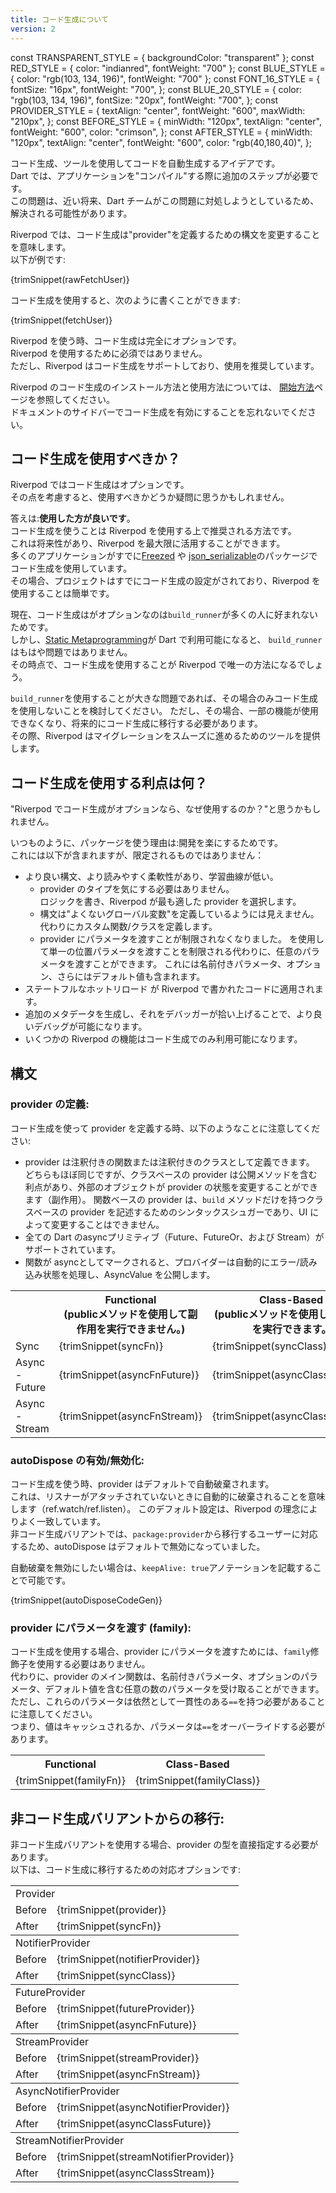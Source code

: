 ```yaml
---
title: コード生成について
version: 2
---
```


const TRANSPARENT_STYLE = { backgroundColor: "transparent" };
const RED_STYLE = { color: "indianred", fontWeight: "700" };
const BLUE_STYLE = { color: "rgb(103, 134, 196)", fontWeight: "700" };
const FONT_16_STYLE = {
  fontSize: "16px",
  fontWeight: "700",
};
const BLUE_20_STYLE = {
  color: "rgb(103, 134, 196)",
  fontSize: "20px",
  fontWeight: "700",
};
const PROVIDER_STYLE = {
  textAlign: "center",
  fontWeight: "600",
  maxWidth: "210px",
};
const BEFORE_STYLE = {
  minWidth: "120px",
  textAlign: "center",
  fontWeight: "600",
  color: "crimson",
};
const AFTER_STYLE = {
  minWidth: "120px",
  textAlign: "center",
  fontWeight: "600",
  color: "rgb(40,180,40)",
};

コード生成、ツールを使用してコードを自動生成するアイデアです。  
Dart では、アプリケーションを"コンパイル"する際に追加のステップが必要です。  
この問題は、近い将来、Dart チームがこの問題に対処しようとしているため、解決される可能性があります。

Riverpod では、コード生成は"provider"を定義するための構文を変更することを意味します。  
以下が例です:

<CodeBlock language="dart">{trimSnippet(rawFetchUser)}</CodeBlock>

コード生成を使用すると、次のように書くことができます:

<CodeBlock language="dart">{trimSnippet(fetchUser)}</CodeBlock>

Riverpod を使う時、コード生成は完全にオプションです。  
Riverpod を使用するために必須ではありません。  
ただし、Riverpod はコード生成をサポートしており、使用を推奨しています。

Riverpod のコード生成のインストール方法と使用方法については、 [開始方法](/docs/introduction/getting_started)ページを参照してください。  
ドキュメントのサイドバーでコード生成を有効にすることを忘れないでください。

## コード生成を使用すべきか？

Riverpod ではコード生成はオプションです。  
その点を考慮すると、使用すべきかどうか疑問に思うかもしれません。

答えは:**使用した方が良いです**。  
コード生成を使うことは Riverpod を使用する上で推奨される方法です。  
これは将来性があり、Riverpod を最大限に活用することができます。  
多くのアプリケーションがすでに[Freezed](https://pub.dev/packages/freezed) や [json_serializable](https://pub.dev/packages/json_serializable)のパッケージでコード生成を使用しています。  
その場合、プロジェクトはすでにコード生成の設定がされており、Riverpod を使用することは簡単です。

現在、コード生成はがオプションなのは`build_runner`が多くの人に好まれないためです。  
しかし、[Static Metaprogramming](https://github.com/dart-lang/language/issues/1482)が Dart で利用可能になると、
`build_runner`はもはや問題ではありません。  
その時点で、コード生成を使用することが Riverpod で唯一の方法になるでしょう。

`build_runner`を使用することが大きな問題であれば、その場合のみコード生成を使用しないことを検討してください。
ただし、その場合、一部の機能が使用できなくなり、将来的にコード生成に移行する必要があります。  
その際、Riverpod はマイグレーションをスムーズに進めるためのツールを提供します。

## コード生成を使用する利点は何？

"Riverpod でコード生成がオプションなら、なぜ使用するのか？"と思うかもしれません。

いつものように、パッケージを使う理由は:開発を楽にするためです。  
これには以下が含まれますが、限定されるものではありません：

- より良い構文、より読みやすく柔軟性があり、学習曲線が低い。
  - provider のタイプを気にする必要はありません。  
    ロジックを書き、Riverpod が最も適した provider を選択します。
  - 構文は"よくないグローバル変数"を定義しているようには見えません。代わりにカスタム関数/クラスを定義します。
  - provider にパラメータを渡すことが制限されなくなりました。
    <Link documentID="concepts/modifiers/family" />
    を使用して単一の位置パラメータを渡すことを制限される代わりに、任意のパラメータを渡すことができます。
    これには名前付きパラメータ、オプション、さらにはデフォルト値も含まれます。
- ステートフルなホットリロード が Riverpod で書かれたコードに適用されます。
- 追加のメタデータを生成し、それをデバッガーが拾い上げることで、より良いデバッグが可能になります。
- いくつかの Riverpod の機能はコード生成でのみ利用可能になります。

## 構文

### provider の定義:

コード生成を使って provider を定義する時、以下のようなことに注意してください:

- provider は注釈付きの<span style={BLUE_STYLE}>関数</span>または注釈付きの<span style={BLUE_STYLE}>クラス</span>として定義できます。
  どちらもほぼ同じですが、クラスベースの provider は公開メソッドを含む利点があり、外部のオブジェクトが provider の状態を変更することができます（副作用）。
  関数ベースの provider は、`build` メソッドだけを持つクラスベースの provider を記述するためのシンタックスシュガーであり、UI によって変更することはできません。
- 全ての Dart の<span style={RED_STYLE}>async</span>プリミティブ（Future、FutureOr、および Stream）がサポートされています。
- 関数が <span style={RED_STYLE}>async</span>としてマークされると、プロバイダーは自動的にエラー/読み込み状態を処理し、AsyncValue を公開します。

<table>
  <colgroup></colgroup>
  <tr>
    <th></th>
    <th style={{ textAlign: "center" }}>
      <span style={BLUE_20_STYLE}>Functional</span>
      <br />
      (publicメソッドを使用して副作用を実行できません。)
    </th>
    <th style={{ textAlign: "center" }}>
      <span style={BLUE_20_STYLE}>Class-Based</span>
      <br />
      (publicメソッドを使用して副作用を実行できます。)
    </th>
  </tr>
  <tr style={TRANSPARENT_STYLE}>
    <td>
      <span style={FONT_16_STYLE}>
        <span style={RED_STYLE}>Sync</span>
      </span>
    </td>
    <td>
      <CodeBlock language="dart">{trimSnippet(syncFn)}</CodeBlock>
    </td>
    <td>
      <CodeBlock language="dart">{trimSnippet(syncClass)}</CodeBlock>
    </td>
  </tr>
  <tr style={TRANSPARENT_STYLE}>
    <td>
      <span style={FONT_16_STYLE}>
        <span style={RED_STYLE}>Async - Future</span>
      </span>
    </td>
    <td>
      <CodeBlock language="dart">{trimSnippet(asyncFnFuture)}</CodeBlock>
    </td>
    <td>
      <CodeBlock language="dart">{trimSnippet(asyncClassFuture)}</CodeBlock>
    </td>
  </tr>
  <tr style={TRANSPARENT_STYLE}>
    <td>
      <span style={FONT_16_STYLE}>
        <span style={RED_STYLE}>Async - Stream</span>
      </span>
    </td>
    <td>
      <CodeBlock language="dart">{trimSnippet(asyncFnStream)}</CodeBlock>
    </td>
    <td>
      <CodeBlock language="dart">{trimSnippet(asyncClassStream)}</CodeBlock>
    </td>
  </tr>
</table>

### autoDispose の有効/無効化:

コード生成を使う時、provider はデフォルトで自動破棄されます。  
これは、リスナーがアタッチされていないときに自動的に破棄されることを意味します（ref.watch/ref.listen）。
このデフォルト設定は、Riverpod の理念によりよく一致しています。  
非コード生成バリアントでは、`package:provider`から移行するユーザーに対応するため、autoDispose はデフォルトで無効になっていました。

自動破棄を無効にしたい場合は、`keepAlive: true`アノテーションを記載することで可能です。

<CodeBlock language="dart">{trimSnippet(autoDisposeCodeGen)}</CodeBlock>

### provider にパラメータを渡す (family):

コード生成を使用する場合、provider にパラメータを渡すためには、`family`修飾子を使用する必要はありません。  
代わりに、provider のメイン関数は、名前付きパラメータ、オプションのパラメータ、デフォルト値を含む任意の数のパラメータを受け取ることができます。  
ただし、これらのパラメータは依然として一貫性のある`==`を持つ必要があることに注意してください。  
つまり、値はキャッシュされるか、パラメータは`==`をオーバーライドする必要があります。

<table>
  <colgroup>
    <col style={{ minWidth: "400px" }} />
    <col style={{ minWidth: "400px" }} />
  </colgroup>
  <tr>
    <th style={{ textAlign: "center" }}>
      <span style={BLUE_20_STYLE}>Functional</span>
    </th>
    <th style={{ textAlign: "center" }}>
      <span style={BLUE_20_STYLE}>Class-Based</span>
    </th>
  </tr>
  <tr style={TRANSPARENT_STYLE}>
    <td>
      <CodeBlock language="dart">{trimSnippet(familyFn)}</CodeBlock>
    </td>
    <td>
      <CodeBlock language="dart">{trimSnippet(familyClass)}</CodeBlock>
    </td>
  </tr>
</table>

## 非コード生成バリアントからの移行:

非コード生成バリアントを使用する場合、provider の型を直接指定する必要があります。  
以下は、コード生成に移行するための対応オプションです:

<table>
  <colgroup></colgroup>
  <tr>
    <td style={PROVIDER_STYLE} colspan="2">
      Provider
    </td>
  </tr>
  <tr style={TRANSPARENT_STYLE}>
    <td style={BEFORE_STYLE}>Before</td>
    <td>
      <CodeBlock language="dart">{trimSnippet(provider)}</CodeBlock>
    </td>
  </tr>
  <tr style={TRANSPARENT_STYLE}>
    <td style={AFTER_STYLE}>After</td>
    <td>
      <CodeBlock language="dart">{trimSnippet(syncFn)}</CodeBlock>
    </td>
  </tr>
  <colgroup></colgroup>
  <tr>
    <td style={PROVIDER_STYLE} colspan="2">
      NotifierProvider
    </td>
  </tr>
  <tr style={TRANSPARENT_STYLE}>
    <td style={BEFORE_STYLE}>Before</td>
    <td>
      <CodeBlock language="dart">{trimSnippet(notifierProvider)}</CodeBlock>
    </td>
  </tr>
  <tr style={TRANSPARENT_STYLE}>
    <td style={AFTER_STYLE}>After</td>
    <td>
      <CodeBlock language="dart">{trimSnippet(syncClass)}</CodeBlock>
    </td>
  </tr>
  <colgroup></colgroup>
  <tr>
    <td style={PROVIDER_STYLE} colspan="2">
      FutureProvider
    </td>
  </tr>
  <tr style={TRANSPARENT_STYLE}>
    <td style={BEFORE_STYLE}>Before</td>
    <td>
      <CodeBlock language="dart">{trimSnippet(futureProvider)}</CodeBlock>
    </td>
  </tr>
  <tr style={TRANSPARENT_STYLE}>
    <td style={AFTER_STYLE}>After</td>
    <td>
      <CodeBlock language="dart">{trimSnippet(asyncFnFuture)}</CodeBlock>
    </td>
  </tr>
  <colgroup></colgroup>
  <tr>
    <td style={PROVIDER_STYLE} colspan="2">
      StreamProvider
    </td>
  </tr>
  <tr style={TRANSPARENT_STYLE}>
    <td style={BEFORE_STYLE}>Before</td>
    <td>
      <CodeBlock language="dart">{trimSnippet(streamProvider)}</CodeBlock>
    </td>
  </tr>
  <tr style={TRANSPARENT_STYLE}>
    <td style={AFTER_STYLE}>After</td>
    <td>
      <CodeBlock language="dart">{trimSnippet(asyncFnStream)}</CodeBlock>
    </td>
  </tr>
  <colgroup></colgroup>
  <tr>
    <td style={PROVIDER_STYLE} colspan="2">
      AsyncNotifierProvider
    </td>
  </tr>
  <tr style={TRANSPARENT_STYLE}>
    <td style={BEFORE_STYLE}>Before</td>
    <td>
      <CodeBlock language="dart">
        {trimSnippet(asyncNotifierProvider)}
      </CodeBlock>
    </td>
  </tr>
  <tr style={TRANSPARENT_STYLE}>
    <td style={AFTER_STYLE}>After</td>
    <td>
      <CodeBlock language="dart">{trimSnippet(asyncClassFuture)}</CodeBlock>
    </td>
  </tr>
  <colgroup></colgroup>
  <tr>
    <td style={PROVIDER_STYLE} colspan="2">
      StreamNotifierProvider
    </td>
  </tr>
  <tr style={TRANSPARENT_STYLE}>
    <td style={BEFORE_STYLE}>Before</td>
    <td>
      <CodeBlock language="dart">
        {trimSnippet(streamNotifierProvider)}
      </CodeBlock>
    </td>
  </tr>
  <tr style={TRANSPARENT_STYLE}>
    <td style={AFTER_STYLE}>After</td>
    <td>
      <CodeBlock language="dart">{trimSnippet(asyncClassStream)}</CodeBlock>
    </td>
  </tr>
</table>

[hookwidget]: https://pub.dev/documentation/flutter_hooks/latest/flutter_hooks/HookWidget-class.html
[statefulwidget]: https://api.flutter.dev/flutter/widgets/StatefulWidget-class.html
[riverpod]: https://github.com/rrousselgit/riverpod
[hooks_riverpod]: https://pub.dev/packages/hooks_riverpod
[flutter_riverpod]: https://pub.dev/packages/flutter_riverpod
[flutter_hooks]: https://github.com/rrousselGit/flutter_hooks
[build]: https://pub.dev/documentation/riverpod/latest/riverpod/Notifier/build.html
